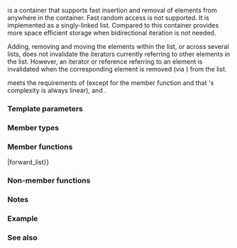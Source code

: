 {{cpp/title|forward_list}}
{{cpp/container/forward_list/navbar}}
{{dcl begin}}
{{dcl header|forward_list}}
{{dcl|since=c++11|num=1|1=
template&lt;
    class T,
    class Allocator = std::allocator&lt;T&gt;
&gt; class forward_list;
}}
{{dcl|since=c++17|num=2|1=
namespace pmr {
    template&lt; class T &gt;
    using forward_list = std::forward_list&lt;T, std::pmr::polymorphic_allocator&lt;T&gt;&gt;;
}
}}
{{dcl end}}

{{tt|std::forward_list}} is a container that supports fast insertion and removal of elements from anywhere in the container. Fast random access is not supported. It is implemented as a singly-linked list. Compared to {{lc|std::list}} this container provides more space efficient storage when bidirectional iteration is not needed.

Adding, removing and moving the elements within the list, or across several lists, does not invalidate the iterators currently referring to other elements in the list. However, an iterator or reference referring to an element is invalidated when the corresponding element is removed (via {{lc|erase_after}}) from the list.

{{tt|std::forward_list}} meets the requirements of {{named req|Container}} (except for the {{lc|size}} member function and that {{tt|1=operator==}}'s complexity is always linear), {{named req|AllocatorAwareContainer}} and {{named req|SequenceContainer}}.

===Template parameters===
{{par begin}}
{{par inc|cpp/container/param list T|forward_list}}
{{par inc|cpp/container/param list Allocator|forward_list}}
{{par end}}

===Member types===
{{dsc begin}}
{{dsc hitem|Member type|Definition}}
{{dsc inc|cpp/container/dsc value_type|forward_list}}
{{dsc inc|cpp/container/dsc allocator_type|forward_list}}
{{dsc inc|cpp/container/dsc size_type|forward_list}}
{{dsc inc|cpp/container/dsc difference_type|forward_list}}
{{dsc inc|cpp/container/dsc reference|forward_list}}
{{dsc inc|cpp/container/dsc const_reference|forward_list}}
{{dsc inc|cpp/container/dsc pointer|forward_list}}
{{dsc inc|cpp/container/dsc const_pointer|forward_list}}
{{dsc inc|cpp/container/dsc iterator|forward_list}}
{{dsc inc|cpp/container/dsc const_iterator|forward_list}}
{{dsc end}}

===Member functions===
{{dsc begin}}
{{dsc inc|cpp/container/dsc constructor|forward_list}}
{{dsc inc|cpp/container/dsc destructor|forward_list}}
{{dsc inc|cpp/container/dsc operator{{=}}|forward_list}}
{{dsc inc|cpp/container/dsc assign|forward_list}}
{{dsc inc|cpp/container/dsc assign_range|forward_list}}
{{dsc inc|cpp/container/dsc get_allocator|forward_list}}

{{dsc h2|Element access}}
{{dsc inc|cpp/container/dsc front|forward_list}}

{{dsc h2|Iterators}}
{{dsc inc|cpp/container/dsc before_begin|forward_list}}
{{dsc inc|cpp/container/dsc begin|forward_list}}
{{dsc inc|cpp/container/dsc end|forward_list}}

{{dsc h2|Capacity}}
{{dsc inc|cpp/container/dsc empty|forward_list}}
{{dsc inc|cpp/container/dsc max_size|forward_list}}

{{dsc h2|Modifiers}}
{{dsc inc|cpp/container/dsc clear|forward_list}}
{{dsc inc|cpp/container/dsc insert_after|forward_list}}
{{dsc inc|cpp/container/dsc emplace_after|forward_list}}
{{dsc inc|cpp/container/dsc insert_range_after|forward_list}}
{{dsc inc|cpp/container/dsc erase_after|forward_list}}
{{dsc inc|cpp/container/dsc push_front|forward_list}}
{{dsc inc|cpp/container/dsc emplace_front|forward_list}}
{{dsc inc|cpp/container/dsc prepend_range|forward_list}}
{{dsc inc|cpp/container/dsc pop_front|forward_list}}
{{dsc inc|cpp/container/dsc resize|forward_list}}
{{dsc inc|cpp/container/dsc swap|forward_list}}

{{dsc h2|Operations}}
{{dsc inc|cpp/container/dsc merge|forward_list}}
{{dsc inc|cpp/container/dsc splice_after|forward_list}}
{{dsc inc|cpp/container/dsc remove|forward_list}}
{{dsc inc|cpp/container/dsc reverse|forward_list}}
{{dsc inc|cpp/container/dsc unique|forward_list}}
{{dsc inc|cpp/container/dsc sort|forward_list}}
{{dsc end}}

===Non-member functions===
{{dsc begin}}
{{dsc inc|cpp/container/dsc operator_cmp|forward_list}}
{{dsc inc|cpp/container/dsc swap2|forward_list}}
{{dsc inc|cpp/container/dsc erase seq|forward_list}}
{{dsc end}}

{{rrev|since=c++17|
==={{rl|deduction guides|Deduction guides}}===
}}

===Notes===
{{ftm begin|std=1|comment=1}}
{{ftm|__cpp_lib_containers_ranges|value=202202L|std=C++23|Ranges construction and insertion for containers}}
{{ftm end}}

===Example===
{{example}}

===See also===
{{dsc begin}}
{{dsc inc|cpp/container/dsc list}}
{{dsc end}}

{{langlinks|de|es|fr|it|ja|pl|pt|ru|zh}}